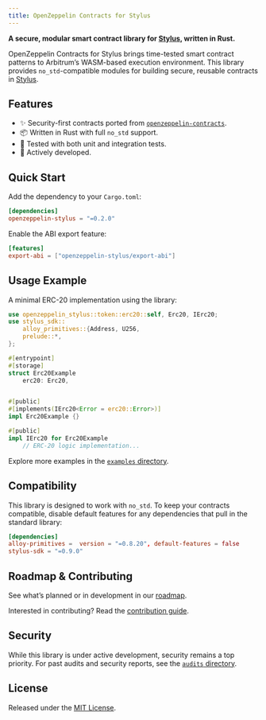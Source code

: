 ```yaml
---
title: OpenZeppelin Contracts for Stylus
---
```


**A secure, modular smart contract library for [Stylus](https://docs.arbitrum.io/stylus/gentle-introduction), written in Rust.**

OpenZeppelin Contracts for Stylus brings time-tested smart contract patterns to Arbitrum’s WASM-based execution environment. This library provides `no_std`-compatible modules for building secure, reusable contracts in [Stylus](https://docs.arbitrum.io/stylus/gentle-introduction).

## Features

* ✨ Security-first contracts ported from [`openzeppelin-contracts`](https://github.com/OpenZeppelin/openzeppelin-contracts).
* 📦 Written in Rust with full `no_std` support.
* 🧪 Tested with both unit and integration tests.
* 🚧 Actively developed.

## Quick Start

Add the dependency to your `Cargo.toml`:

```toml
[dependencies]
openzeppelin-stylus = "=0.2.0"
```

Enable the ABI export feature:

```toml
[features]
export-abi = ["openzeppelin-stylus/export-abi"]
```

## Usage Example

A minimal ERC-20 implementation using the library:

```rust
use openzeppelin_stylus::token::erc20::self, Erc20, IErc20;
use stylus_sdk::
    alloy_primitives::{Address, U256,
    prelude::*,
};

#[entrypoint]
#[storage]
struct Erc20Example 
    erc20: Erc20,


#[public]
#[implements(IErc20<Error = erc20::Error>)]
impl Erc20Example {}

#[public]
impl IErc20 for Erc20Example 
    // ERC-20 logic implementation...

```

Explore more examples in the [`examples` directory](https://github.com/OpenZeppelin/rust-contracts-stylus/tree/main/examples).

## Compatibility

This library is designed to work with `no_std`. To keep your contracts compatible, disable default features for any dependencies that pull in the standard library:

```toml
[dependencies]
alloy-primitives =  version = "=0.8.20", default-features = false 
stylus-sdk = "=0.9.0"
```

## Roadmap & Contributing

See what’s planned or in development in our [roadmap](https://github.com/orgs/OpenZeppelin/projects/35).

Interested in contributing? Read the [contribution guide](https://github.com/OpenZeppelin/rust-contracts-stylus/blob/main/CONTRIBUTING.md).

## Security

While this library is under active development, security remains a top priority. For past audits and security reports, see the [`audits` directory](https://github.com/OpenZeppelin/rust-contracts-stylus/tree/main/audits).

## License

Released under the [MIT License](https://github.com/OpenZeppelin/rust-contracts-stylus/blob/main/LICENSE).
